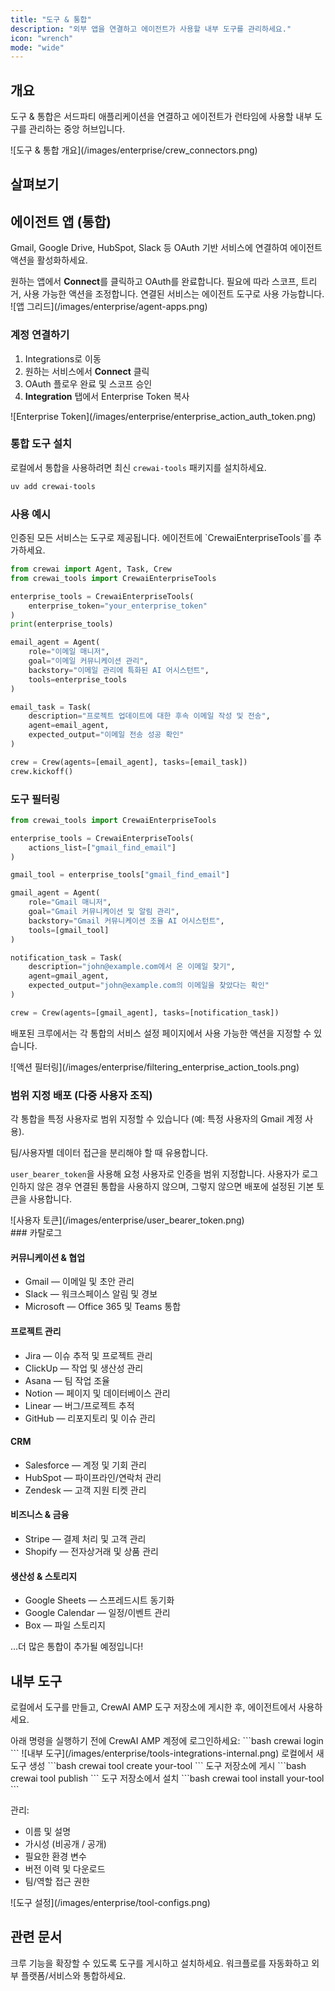 ```yaml
---
title: "도구 & 통합"
description: "외부 앱을 연결하고 에이전트가 사용할 내부 도구를 관리하세요."
icon: "wrench"
mode: "wide"
---
```


## 개요

도구 & 통합은 서드파티 애플리케이션을 연결하고 에이전트가 런타임에 사용할 내부 도구를 관리하는 중앙 허브입니다.

<Frame>
  ![도구 & 통합 개요](/images/enterprise/crew_connectors.png)
</Frame>

## 살펴보기

<Tabs>
  <Tab title="통합" icon="plug">

  ## 에이전트 앱 (통합)

  Gmail, Google Drive, HubSpot, Slack 등 OAuth 기반 서비스에 연결하여 에이전트 액션을 활성화하세요.

  <Steps>
    <Step title="연결">
      원하는 앱에서 <b>Connect</b>를 클릭하고 OAuth를 완료합니다.
    </Step>
    <Step title="구성">
      필요에 따라 스코프, 트리거, 사용 가능한 액션을 조정합니다.
    </Step>
    <Step title="에이전트에서 사용">
      연결된 서비스는 에이전트 도구로 사용 가능합니다.
    </Step>
  </Steps>

  <Frame>
    ![앱 그리드](/images/enterprise/agent-apps.png)
  </Frame>

  ### 계정 연결하기

  1. <Link href="https://app.crewai.com/crewai_plus/connectors">Integrations</Link>로 이동
  2. 원하는 서비스에서 <b>Connect</b> 클릭
  3. OAuth 플로우 완료 및 스코프 승인
  4. <b>Integration</b> 탭에서 Enterprise Token 복사

  <Frame>
    ![Enterprise Token](/images/enterprise/enterprise_action_auth_token.png)
  </Frame>

  ### 통합 도구 설치

  로컬에서 통합을 사용하려면 최신 `crewai-tools` 패키지를 설치하세요.

  ```bash
  uv add crewai-tools
  ```

  ### 사용 예시

  <Tip>
    인증된 모든 서비스는 도구로 제공됩니다. 에이전트에 `CrewaiEnterpriseTools`를 추가하세요.
  </Tip>

  ```python
  from crewai import Agent, Task, Crew
  from crewai_tools import CrewaiEnterpriseTools

  enterprise_tools = CrewaiEnterpriseTools(
      enterprise_token="your_enterprise_token"
  )
  print(enterprise_tools)

  email_agent = Agent(
      role="이메일 매니저",
      goal="이메일 커뮤니케이션 관리",
      backstory="이메일 관리에 특화된 AI 어시스턴트",
      tools=enterprise_tools
  )

  email_task = Task(
      description="프로젝트 업데이트에 대한 후속 이메일 작성 및 전송",
      agent=email_agent,
      expected_output="이메일 전송 성공 확인"
  )

  crew = Crew(agents=[email_agent], tasks=[email_task])
  crew.kickoff()
  ```

  ### 도구 필터링

  ```python
  from crewai_tools import CrewaiEnterpriseTools

  enterprise_tools = CrewaiEnterpriseTools(
      actions_list=["gmail_find_email"]
  )

  gmail_tool = enterprise_tools["gmail_find_email"]

  gmail_agent = Agent(
      role="Gmail 매니저",
      goal="Gmail 커뮤니케이션 및 알림 관리",
      backstory="Gmail 커뮤니케이션 조율 AI 어시스턴트",
      tools=[gmail_tool]
  )

  notification_task = Task(
      description="john@example.com에서 온 이메일 찾기",
      agent=gmail_agent,
      expected_output="john@example.com의 이메일을 찾았다는 확인"
  )

  crew = Crew(agents=[gmail_agent], tasks=[notification_task])
  ```

  배포된 크루에서는 각 통합의 서비스 설정 페이지에서 사용 가능한 액션을 지정할 수 있습니다.

  <Frame>
    ![액션 필터링](/images/enterprise/filtering_enterprise_action_tools.png)
  </Frame>

  ### 범위 지정 배포 (다중 사용자 조직)

  각 통합을 특정 사용자로 범위 지정할 수 있습니다 (예: 특정 사용자의 Gmail 계정 사용).

  <Tip>
    팀/사용자별 데이터 접근을 분리해야 할 때 유용합니다.
  </Tip>

  `user_bearer_token`을 사용해 요청 사용자로 인증을 범위 지정합니다. 사용자가 로그인하지 않은 경우 연결된 통합을 사용하지 않으며, 그렇지 않으면 배포에 설정된 기본 토큰을 사용합니다.

  <Frame>
    ![사용자 토큰](/images/enterprise/user_bearer_token.png)
  </Frame>

  <div id="catalog"></div>
  ### 카탈로그

  #### 커뮤니케이션 & 협업
  - Gmail — 이메일 및 초안 관리
  - Slack — 워크스페이스 알림 및 경보
  - Microsoft — Office 365 및 Teams 통합

  #### 프로젝트 관리
  - Jira — 이슈 추적 및 프로젝트 관리
  - ClickUp — 작업 및 생산성 관리
  - Asana — 팀 작업 조율
  - Notion — 페이지 및 데이터베이스 관리
  - Linear — 버그/프로젝트 추적
  - GitHub — 리포지토리 및 이슈 관리

  #### CRM
  - Salesforce — 계정 및 기회 관리
  - HubSpot — 파이프라인/연락처 관리
  - Zendesk — 고객 지원 티켓 관리

  #### 비즈니스 & 금융
  - Stripe — 결제 처리 및 고객 관리
  - Shopify — 전자상거래 및 상품 관리

  #### 생산성 & 스토리지
  - Google Sheets — 스프레드시트 동기화
  - Google Calendar — 일정/이벤트 관리
  - Box — 파일 스토리지

  …더 많은 통합이 추가될 예정입니다!

  </Tab>
  <Tab title="내부 도구" icon="toolbox">

  ## 내부 도구

  로컬에서 도구를 만들고, CrewAI AMP 도구 저장소에 게시한 후, 에이전트에서 사용하세요.

  <Tip>
  아래 명령을 실행하기 전에 CrewAI AMP 계정에 로그인하세요:
    ```bash
    crewai login
    ```
  </Tip>

  <Frame>
    ![내부 도구](/images/enterprise/tools-integrations-internal.png)
  </Frame>

  <Steps>
    <Step title="생성">
      로컬에서 새 도구 생성
      ```bash
      crewai tool create your-tool
      ```
    </Step>
    <Step title="게시">
      도구 저장소에 게시
      ```bash
      crewai tool publish
      ```
    </Step>
    <Step title="설치">
      도구 저장소에서 설치
      ```bash
      crewai tool install your-tool
      ```
    </Step>
  </Steps>

  관리:

  - 이름 및 설명
  - 가시성 (비공개 / 공개)
  - 필요한 환경 변수
  - 버전 이력 및 다운로드
  - 팀/역할 접근 권한

  <Frame>
    ![도구 설정](/images/enterprise/tool-configs.png)
  </Frame>

  </Tab>
</Tabs>

## 관련 문서

<CardGroup cols={2}>
  <Card title="도구 저장소" href="/ko/enterprise/features/tool-repository" icon="toolbox">
    크루 기능을 확장할 수 있도록 도구를 게시하고 설치하세요.
  </Card>
  <Card title="Webhook 자동화" href="/ko/enterprise/guides/webhook-automation" icon="bolt">
    워크플로를 자동화하고 외부 플랫폼/서비스와 통합하세요.
  </Card>
</CardGroup>


